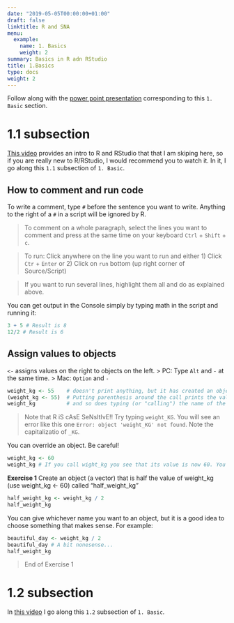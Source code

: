 ```yaml
---
date: "2019-05-05T00:00:00+01:00"
draft: false
linktitle: R and SNA
menu:
  example:
    name: 1. Basics
    weight: 2
summary: Basics in R adn RStudio
title: 1.Basics
type: docs
weight: 2
---
```


Follow along with the [power point presentation](https://github.com/EKuki/website/blob/master/content/courses/example/1.Basics_SNA%20using%20R_18March19.pptx) corresponding to this `1. Basic` section.

# 1.1 subsection

[This video](https://youtu.be/b7R8Q04jdrU) provides an intro to R and RStudio that that I am skiping here, so if you are really new to R/RStudio, I would recommend you to watch it. In it, I go along this `1.1` subsection of `1. Basic`.

## How to comment and run code

To write a comment, type `#` before the sentence you want to write.
Anything to the right of a `#` in a script will be ignored by R.

> To comment on a whole paragraph, select the lines you want to comment and press at the same time on your keyboard `Ctrl` + `Shift` + `c`.

> To run: Click anywhere on the line you want to run and either 1) Click `Ctr` + `Enter` or 2) Click on `run` bottom (up right corner of Source/Script)

> If you want to run several lines, highlight them all and do as explained above.

You can get output in the Console simply by typing math in the script and running it:
```r
3 + 5 # Result is 8
12/2 # Result is 6 
```

##  Assign values to objects
`<-` assigns values on the right to objects on the left.
> PC: Type `Alt` and `-` at the same time. 
> Mac: `Option` and `-`

```r
weight_kg <- 55    # doesn't print anything, but it has created an object. You can see it in the Environment window, in RStudio.
(weight_kg <- 55)  # Putting parenthesis around the call prints the value of `weight_kg`
weight_kg          # and so does typing (or "calling") the name of the object
```

> Note that R iS cAsE SeNsItIvE!! Try typing `weight_KG`. You will see an error like this one `Error: object 'weight_KG' not found`. Note the capitalizatio of `_KG`.

You can override an object. Be careful!
```r
weight_kg <- 60 
weight_kg # If you call wight_kg you see that its value is now 60. You can also see this change in the Environment window.
```

**Exercise 1**
Create an object (a vector) that is half the value of weight_kg (use weight_kg <- 60) called "half_weight_kg"

```r
half_weight_kg <- weight_kg / 2
half_weight_kg
```

You can give whichever name you want to an object, but it is a good idea to choose something that makes sense. For example:

```r
beautiful_day <- weight_kg / 2
beautiful_day # A bit nonesense...
half_weight_kg
```
> End of Exercise 1

# 1.2 subsection

In [this video](https://youtu.be/l7jsiDXV4yI) I go along this `1.2` subsection of `1. Basic`.
